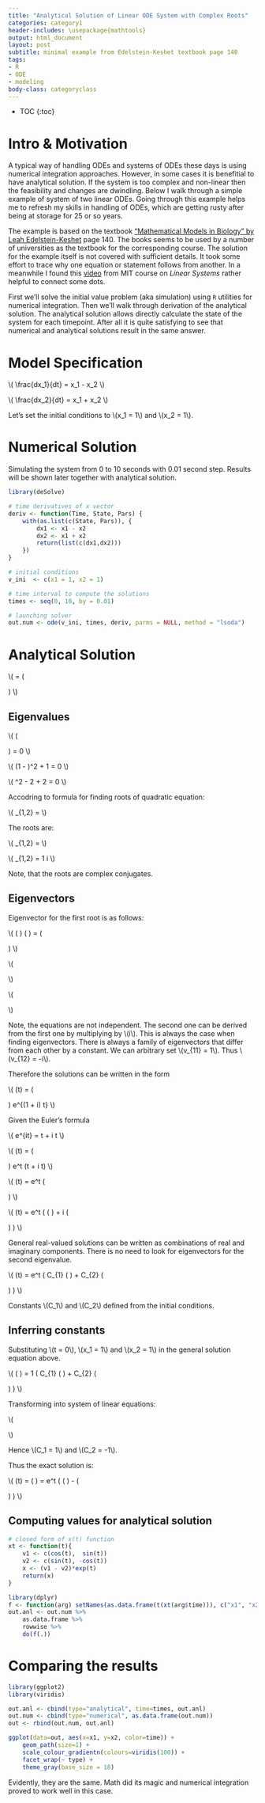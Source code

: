```yaml
---
title: "Analytical Solution of Linear ODE System with Complex Roots"
categories: category1
header-includes: \usepackage{mathtools}
output: html_document
layout: post
subtitle: minimal example from Edelstein-Keshet textbook page 140
tags:
- R
- ODE
- modeling
body-class: categoryclass
---
```


* TOC
{:toc}


# Intro & Motivation
A typical way of handling ODEs and systems of ODEs these days is using numerical
integration approaches. However, in some cases it is benefitial to have 
analytical solution. If the system is too complex and non-linear then the 
feasibility and changes are dwindling. Below I walk through a simple example of
system of two linear ODEs. Going through this example helps me to refresh my
skills in handling of ODEs, which are getting rusty after being at storage for 
25 or so years.

The example is based on the textbook 
["Mathematical Models in Biology" by Leah Edelstein-Keshet](https://books.google.com/books/about/Mathematical_Models_in_Biology.html?id=jQwzRx3edvkC) page 140. The books seems to be used by a number of 
universities as the textbook for the corresponding course. The solution for the
example itself is not covered with sufficient details. It took some effort to
trace why one equation or statement follows from another. In a meanwhile I
found this [video](https://www.youtube.com/watch?v=TRVS5Wo9LoM) from MIT
course on *Linear Systems* rather helpful to connect some dots.

First we'll solve the initial value problem (aka simulation) using `R` 
utilities for numerical integration. Then we'll walk through derivation of the
analytical solution. The analytical solution allows directly calculate
the state of the system for each timepoint. After all it is quite 
satisfying to see that numerical and analytical solutions 
result in the same answer.


# Model Specification

\\(
    \\frac{dx_1}{dt} = x_1 - x_2
\\)

<!-- $$ \frac{dx_1}{dt} = x_1 - x_2 $$ -->

<!-- \\[ \\frac{dx_1}{dt} = x_1 - x_2 \\] -->

\\(
    \\frac{dx_2}{dt} = x_1 + x_2
\\)

<!-- $$ \frac{dx_2}{dt} = x_1 + x_2 $$ -->

Let's set the initial conditions to \\(x_1 = 1\\) and \\(x_2 = 1\\).



# Numerical Solution

Simulating the system from 0 to 10 seconds with 0.01 second step. 
Results will be shown later together with analytical solution.

```r
library(deSolve)

# time derivatives of x vector
deriv <- function(Time, State, Pars) {
    with(as.list(c(State, Pars)), {
        dx1 <- x1 - x2
        dx2 <- x1 + x2
        return(list(c(dx1,dx2)))
    })
}

# initial conditions
v_ini  <- c(x1 = 1, x2 = 1)

# time interval to compute the solutions
times <- seq(0, 10, by = 0.01)

# launching solver
out.num <- ode(v_ini, times, deriv, parms = NULL, method = "lsoda")
```


# Analytical Solution

\\(
    \frac{d\vec{x}}{dt} =
    \left( \begin{array}{r}
    1 & -1 \\
    1 & 1
    \end{array} \right) 
    \times \vec{x}
\\)


## Eigenvalues

\\(
    \det
    \left( \begin{array}{r}
    1 - \lambda & -1 \\
    1 & 1 - \lambda
    \end{array} \right)
    = 0
\\)

\\( 
    (1 - \lambda)^2 + 1 = 0 
\\)

\\( 
    \lambda^2 - 2 \lambda + 2 = 0 
\\)

Accodring to formula for finding roots of quadratic equation:

\\( 
    \lambda_{1,2} = \frac{-b \pm \sqrt{b^2 - 4ac}}{2a} 
\\)

The roots are:

\\(
    \lambda_{1,2} =
    \frac{-(-2) \pm \sqrt{(-2)^2 - 4 \times 1 \times 2}}{2 \times 1}
\\)

\\( 
    \lambda_{1,2} = 1 \pm i 
\\)

Note, that the roots are complex conjugates.

## Eigenvectors

Eigenvector for the first root is as follows:

\\(
    \left( \begin{array}{r}
    1 - \lambda_1 & -1 \\
    1 & 1 - \lambda_1
    \end{array} \right) \times
    \left( \begin{array}{r}
    v_{11} \\
    v_{12} \\
    \end{array} \right) =
    \left( \begin{array}{r}
    0 \\
    0 \\
    \end{array} \right)
\\)

\\(
    \begin{cases}
    (1 - (1 + i)) \times v_{11} - v_{12} = 0 \\
    v_{11} + (1 - (1 + i)) \times v_{12} = 0
    \end{cases}
\\)

\\(
    \begin{cases}
    -i \times v_{11} - v_{12} = 0 \\
    v_{11} - i \times v_{12} = 0
    \end{cases}
\\)

Note, the equations are not independent. The second one can be derived from the
first one by multiplying by \\(i\\). This is always the case when finding 
eigenvectors. There is always a family of eigenvectors that differ from each
other by a constant. We can arbitrary set \\(v_{11} = 1\\).
Thus \\(v_{12} = -i\\).

Therefore the solutions can be written in the form

\\( 
    \vec{x}(t) = 
    \left( \begin{array}{r}
    1 \\
    -i
    \end{array} \right)
    \times
    e^{(1 + i) \times t}
\\)

Given the Euler's formula

\\(
    e^{it} = \cos t + i \sin t
\\)

\\(
    \vec{x}(t) = 
    \left( \begin{array}{r}
    1 \\
    -i
    \end{array} \right)
    \times e^t \times (\cos t + i \sin t)
\\)

\\(
    \vec{x}(t) = 
    e^t \times
    \left( \begin{array}{r}
    \cos t + i \sin t \\
    -i \cos t + \sin t
    \end{array} \right)
\\)

\\(
    \vec{x}(t) = 
    e^t \times
    \left(
        \left( \begin{array}{r}
        \cos t \\
        \sin t
        \end{array} \right)
    +
    i \times
        \left( \begin{array}{r}
        \sin t \\
        -\cos t
        \end{array} \right)
    \right)
\\)

General real-valued solutions can be written as combinations of real and
imaginary components. There is no need to look for eigenvectors for the 
second eigenvalue.

\\(
    \vec{x}(t) = 
    e^t \times
    \left(
        C_{1} \times
        \left( \begin{array}{r}
        \cos t \\
        \sin t
        \end{array} \right)
    +
        C_{2} \times
        \left( \begin{array}{r}
        \sin t \\
        -\cos t
        \end{array} \right)
    \right)
\\)

Constants \\(C_1\\) and \\(C_2\\) defined from the initial conditions.

## Inferring constants
Substituting \\(t = 0\\), \\(x_1 = 1\\) and \\(x_2 = 1\\) in the general solution 
equation above.

\\(
    \left( \begin{array}{r}
    1 \\
    1
    \end{array} \right)
    = 
    1 \times
    \left(
        C_{1} \times
        \left( \begin{array}{r}
        1 \\
        0
        \end{array} \right)
    +
        C_{2} \times
        \left( \begin{array}{r}
        0 \\
        -1
        \end{array} \right)
    \right)
\\)

Transforming into system of linear equations:

\\(
    \begin{cases}
    1 = 1 \times C_1 + 0 \times C_2 \\
    1 = 0 \times C_1 - 1 \times C_2
    \end{cases}
\\)

Hence \\(C_1 = 1\\) and \\(C_2 = -1\\).

Thus the exact solution is:

\\(
    \vec{x}(t) = 
    \left( \begin{array}{r}
    x_1 \\
    x_2
    \end{array} \right) =
    e^t \times
    \left(
        \left( \begin{array}{r}
        \cos t \\
        \sin t
        \end{array} \right)
    -
        \left( \begin{array}{r}
        \sin t \\
        -\cos t
        \end{array} \right)
    \right)
\\)


## Computing values for analytical solution
```r

# closed form of x(t) function
xt <- function(t){
    v1 <- c(cos(t),  sin(t))
    v2 <- c(sin(t), -cos(t))
    x <- (v1 - v2)*exp(t)
    return(x)
}

library(dplyr)
f <- function(arg) setNames(as.data.frame(t(xt(arg$time))), c("x1", "x2"))
out.anl <- out.num %>%
    as.data.frame %>%
    rowwise %>%
    do(f(.))
```


# Comparing the results
```r
library(ggplot2)
library(viridis)

out.anl <- cbind(type="analytical", time=times, out.anl)
out.num <- cbind(type="numerical", as.data.frame(out.num))
out <- rbind(out.num, out.anl)

ggplot(data=out, aes(x=x1, y=x2, color=time)) +
    geom_path(size=1) + 
    scale_colour_gradientn(colours=viridis(100)) +
    facet_wrap(~ type) +
    theme_gray(base_size = 18)
```

Evidently, they are the same. Math did its magic and numerical integration
proved to work well in this case.

